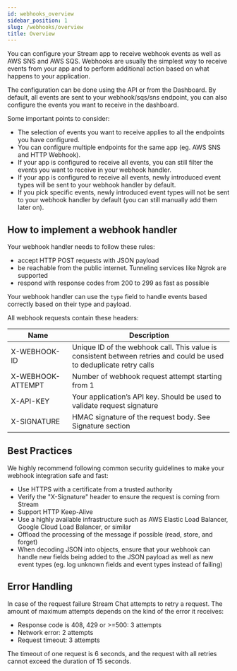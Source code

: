 ```yaml
---
id: webhooks_overview
sidebar_position: 1
slug: /webhooks/overview
title: Overview
---
```


You can configure your Stream app to receive webhook events as well as AWS SNS and AWS SQS. Webhooks are usually
the simplest way to receive events from your app and to perform additional action based on what happens to your application.

The configuration can be done using the API or from the Dashboard. By default, all events are sent to your webhook/sqs/sns endpoint, you can also configure the events you want to receive in the dashboard.

Some important points to consider:

- The selection of events you want to receive applies to all the endpoints you have configured.
- You can configure multiple endpoints for the same app (eg. AWS SNS and HTTP Webhook).
- If your app is configured to receive all events, you can still filter the events you want to receive in your webhook handler.
- If your app is configured to receive all events, newly introduced event types will be sent to your webhook handler by default.
- If you pick specific events, newly introduced event types will not be sent to your webhook handler by default (you can still manually add them later on).

## How to implement a webhook handler

Your webhook handler needs to follow these rules:

- accept HTTP POST requests with JSON payload
- be reachable from the public internet. Tunneling services like Ngrok are supported
- respond with response codes from 200 to 299 as fast as possible

Your webhook handler can use the `type` field to handle events based correctly based on their type and payload.

All webhook requests contain these headers:

| Name              | Description                                                                                                          |
|-------------------|----------------------------------------------------------------------------------------------------------------------|
| X-WEBHOOK-ID      | Unique ID of the webhook call. This value is consistent between retries and could be used to deduplicate retry calls |
| X-WEBHOOK-ATTEMPT | Number of webhook request attempt starting from 1                                                                    |
| X-API-KEY         | Your application’s API key. Should be used to validate request signature                                             |
| X-SIGNATURE       | HMAC signature of the request body. See Signature section                                                            |

## Best Practices

We highly recommend following common security guidelines to make your webhook integration safe and fast:

- Use HTTPS with a certificate from a trusted authority
- Verify the "X-Signature" header to ensure the request is coming from Stream
- Support HTTP Keep-Alive
- Use a highly available infrastructure such as AWS Elastic Load Balancer, Google Cloud Load Balancer, or similar
- Offload the processing of the message if possible (read, store, and forget)
- When decoding JSON into objects, ensure that your webhook can handle new fields being added to the JSON payload as well as new event types (eg. log unknown fields and event types instead of failing)

## Error Handling

In case of the request failure Stream Chat attempts to retry a request. The amount of maximum attempts depends on the kind of the error it receives:

- Response code is 408, 429 or >=500: 3 attempts
- Network error: 2 attempts
- Request timeout: 3 attempts

The timeout of one request is 6 seconds, and the request with all retries cannot exceed the duration of 15 seconds.

